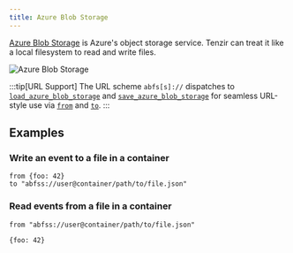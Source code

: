 ```yaml
---
title: Azure Blob Storage
---
```


[Azure Blob Storage](https://azure.microsoft.com/en-us/products/storage/blobs)
is Azure's object storage service. Tenzir can treat it like a local filesystem
to read and write files.

![Azure Blob Storage](azure-blob-storage.svg)

:::tip[URL Support]
The URL scheme `abfs[s]://` dispatches to
[`load_azure_blob_storage`](/reference/operators/load_azure_blob_storage) and
[`save_azure_blob_storage`](/reference/operators/save_azure_blob_storage)
for seamless URL-style use via [`from`](/reference/operators/from)
and [`to`](/reference/operators/to).
:::

## Examples

### Write an event to a file in a container

```tql
from {foo: 42}
to "abfss://user@container/path/to/file.json"
```

### Read events from a file in a container

```tql
from "abfss://user@container/path/to/file.json"
```

```tql
{foo: 42}
```
